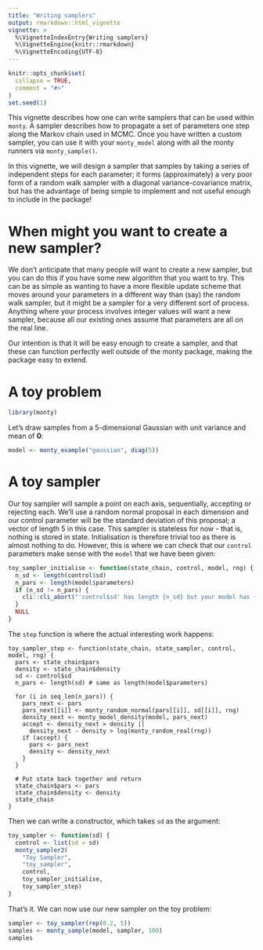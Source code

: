 ```yaml
---
title: "Writing samplers"
output: rmarkdown::html_vignette
vignette: >
  %\VignetteIndexEntry{Writing samplers}
  %\VignetteEngine{knitr::rmarkdown}
  %\VignetteEncoding{UTF-8}
---
```


```r
knitr::opts_chunk$set(
  collapse = TRUE,
  comment = "#>"
)
set.seed(1)
```

This vignette describes how one can write samplers that can be used within `monty`.  A sampler describes how to propagate a set of parameters one step along the Markov chain used in MCMC.  Once you have written a custom sampler, you can use it with your `monty_model` along with all the monty runners via `monty_sample()`.

In this vignette, we will design a sampler that samples by taking a series of independent steps for each parameter; it forms (approximately) a very poor form of a random walk sampler with a diagonal variance-covariance matrix, but has the advantage of being simple to implement and not useful enough to include in the package!

# When might you want to create a new sampler?

We don't anticipate that many people will want to create a new sampler, but you can do this if you have some new algorithm that you want to try.  This can be as simple as wanting to have a more flexible update scheme that moves around your parameters in a different way than (say) the random walk sampler, but it might be a sampler for a very different sort of process.  Anything where your process involves integer values will want a new sampler, because all our existing ones assume that parameters are all on the real line.

Our intention is that it will be easy enough to create a sampler, and that these can function perfectly well outside of the monty package, making the package easy to extend.

# A toy problem

```r
library(monty)
```

Let's draw samples from a 5-dimensional Gaussian with unit variance and mean of **0**:

```r
model <- monty_example("gaussian", diag(5))
```

# A toy sampler

Our toy sampler will sample a point on each axis, sequentially, accepting or rejecting each.  We'll use a random normal proposal in each dimension and our control parameter will be the standard deviation of this proposal; a vector of length 5 in this case.  This sampler is stateless for now - that is, nothing is stored in state.  Initialisation is therefore trivial too as there is almost nothing to do.  However, this is where we can check that our `control` parameters make sense with the `model` that we have been given:

```r
toy_sampler_initialise <- function(state_chain, control, model, rng) {
  n_sd <- length(control$sd)
  n_pars <- length(model$parameters)
  if (n_sd != n_pars) {
    cli::cli_abort("'control$sd' has length {n_sd} but your model has {n_pars} parameter{?s}")
  }
  NULL
}
```

The `step` function is where the actual interesting work happens:

```
toy_sampler_step <- function(state_chain, state_sampler, control, model, rng) {
  pars <- state_chain$pars
  density <- state_chain$density
  sd <- control$sd
  n_pars <- length(sd) # same as length(model$parameters)

  for (i in seq_len(n_pars)) {
    pars_next <- pars
    pars_next[[i]] <- monty_random_normal(pars[[i]], sd[[i]], rng)
    density_next <- monty_model_density(model, pars_next)
    accept <- density_next > density ||
      density_next - density > log(monty_random_real(rng))
    if (accept) {
      pars <- pars_next
      density <- density_next
    }
  }

  # Put state back together and return
  state_chain$pars <- pars
  state_chain$density <- density
  state_chain
}
```

Then we can write a constructor, which takes `sd` as the argument:

```r
toy_sampler <- function(sd) {
  control <- list(sd = sd)
  monty_sampler2(
    "Toy Sampler",
    "toy_sampler",
    control,
    toy_sampler_initialise,
    toy_sampler_step)
}
```

That's it.  We can now use our new sampler on the toy problem:

```r
sampler <- toy_sampler(rep(0.2, 5))
samples <- monty_sample(model, sampler, 100)
samples
```
